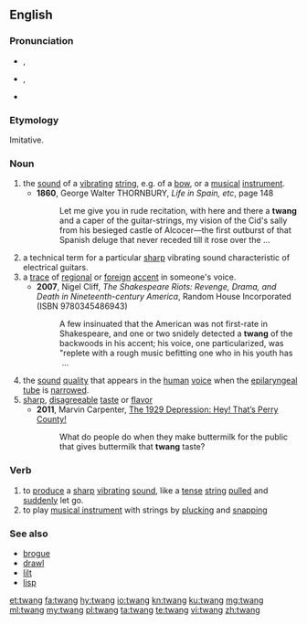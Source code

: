 ==English==

===Pronunciation===
* {{enPR|twăng}}, {{IPA|/twæŋ/|lang=en}}
* {{label|en|also}} {{a|US}} {{enPR|twāng}}, {{IPA|/tweɪŋ/|lang=en}}
* {{rhymes|æŋ|lang=en}}

===Etymology===
Imitative.

===Noun===
{{en-noun}}

# the [[sound]] of a [[vibrate|vibrating]] [[string]], e.g. of a [[bow]], or a [[music]]al [[instrument]].
#* '''1860''', George Walter THORNBURY, ''Life in Spain, etc'', page 148
#*: Let me give you in rude recitation, with here and there a '''twang''' and a caper of the  guitar-strings, my vision of the Cid&#39;s sally from his besieged castle of Alcocer—the  first outburst of that Spanish deluge that never receded till it rose over the&nbsp;...
# a technical term for a particular [[sharp]] vibrating sound characteristic of electrical guitars.
# a [[trace]] of [[regional]] or [[foreign]] [[accent]] in someone's voice.
#* '''2007''', Nigel Cliff, ''The Shakespeare Riots: Revenge, Drama, and Death in Nineteenth-century America'', Random House Incorporated (ISBN 9780345486943)
#*: A few insinuated that the American was not first-rate in Shakespeare, and one or  two snidely detected a '''twang''' of the backwoods in his accent; his voice, one  particularized, was &quot;replete with a rough music befitting one who in his youth has &nbsp;...
# the [[sound]] [[quality]] that appears in the [[human]] [[voice]] when the [[epilaryngeal]] [[tube]] is [[narrow]]ed.
# [[sharp]], [[disagreeable]] [[taste]] or [[flavor]]
#* '''2011''', Marvin Carpenter, [https://books.google.com/books?id=QdMepOkuWgIC&pg=PA2&dq=twang+taste&hl=en&sa=X&ved=0CCIQ6AEwATgKahUKEwi5266Ng8DHAhUPK4gKHU7pDQU#v=onepage&q=twang%20taste&f=false The 1929 Depression: Hey! That’s Perry County!]
#*: What do people do when they make buttermilk for the public that gives buttermilk that '''twang''' taste?

===Verb===
{{en-verb}}

# to [[produce]] a [[sharp]] [[vibrating]] [[sound]], like a [[tense]] [[string]] [[pull]]ed and [[sudden]]ly let go.
# to play [[musical instrument]] with strings by [[pluck]]ing and [[snap]]ping

===See also===
* [[brogue]]
* [[drawl]]
* [[lilt]]
* [[lisp]]

[[et:twang]]
[[fa:twang]]
[[hy:twang]]
[[io:twang]]
[[kn:twang]]
[[ku:twang]]
[[mg:twang]]
[[ml:twang]]
[[my:twang]]
[[pl:twang]]
[[ta:twang]]
[[te:twang]]
[[vi:twang]]
[[zh:twang]]